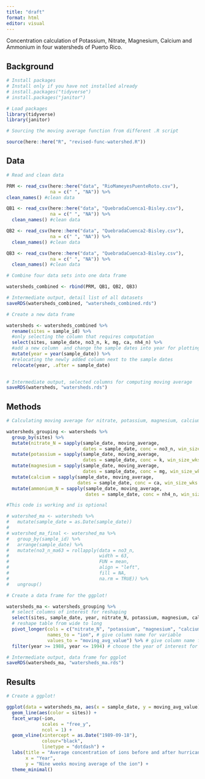 ```yaml
---
title: "draft"
format: html
editor: visual
---
```


Concentration calculation of Potassium, Nitrate, Magnesium, Calcium and Ammonium in four watersheds of Puerto Rico.

## Background

```r
# Install packages
# Install only if you have not installed already
# install.packages("tidyverse")
# install.packages("janitor")
```

```r
# Load packages
library(tidyverse)
library(janitor)

# Sourcing the moving average function from different .R script

source(here::here("R", "revised-func-watershed.R"))
```

## Data

```r
# Read and clean data

PRM <- read_csv(here::here("data", "RioMameyesPuenteRoto.csv"),
                na = c(" ", "NA")) %>%
clean_names() #clean data

QB1 <- read_csv(here::here("data", "QuebradaCuenca1-Bisley.csv"),
                na = c(" ", "NA")) %>%
  clean_names() #clean data

QB2 <- read_csv(here::here("data", "QuebradaCuenca2-Bisley.csv"),
                na = c(" ", "NA")) %>%
  clean_names() #clean data

QB3 <- read_csv(here::here("data", "QuebradaCuenca3-Bisley.csv"),
                na = c(" ", "NA")) %>%
  clean_names() #clean data
```

```r
# Combine four data sets into one data frame

watersheds_combined <- rbind(PRM, QB1, QB2, QB3)

# Intermediate output, detail list of all datasets
saveRDS(watersheds_combined, "watersheds_combined.rds")
```

```r
# Create a new data frame

watersheds <- watersheds_combined %>%
  rename(sites = sample_id) %>%
  #only selecting the column that requires computation
  select(sites, sample_date, no3_n, k, mg, ca, nh4_n) %>%
  #add a new column  and change the sample dates into year for plotting, this is optional
  mutate(year = year(sample_date)) %>%
  #relocating the newly added column next to the sample dates
  relocate(year, .after = sample_date)
  

# Intermediate output, selected columns for computing moving average
saveRDS(watersheds, "watersheds.rds")
```

## Methods

```r
# Calculating moving average for nitrate, potassium, magnesium, calcium, ammonia

watersheds_grouping <- watersheds %>%
  group_by(sites) %>%
  mutate(nitrate_N = sapply(sample_date, moving_average,
                            dates = sample_date, conc = no3_n, win_size_wks = 9)) %>%
  mutate(potassium = sapply(sample_date, moving_average,
                            dates = sample_date, conc = k, win_size_wks = 9)) %>%
  mutate(magnesium = sapply(sample_date, moving_average,
                            dates = sample_date, conc = mg, win_size_wks = 9)) %>%
  mutate(calcium = sapply(sample_date, moving_average,
                          dates = sample_date, conc = ca, win_size_wks = 9)) %>%
  mutate(ammonium_N = sapply(sample_date, moving_average,
                             dates = sample_date, conc = nh4_n, win_size_wks = 9))
```

```r
#This code is working and is optional

# watershed_ma <- watersheds %>%
#   mutate(sample_date = as.Date(sample_date))
# 
# watershed_ma_final <- watershed_ma %>%
#   group_by(sample_id) %>%
#   arrange(sample_date) %>%
#   mutate(no3_n_ma63 = rollapply(data = no3_n,
#                                 width = 63,
#                                 FUN = mean,
#                                 align = "left",
#                                 fill = NA,
#                                 na.rm = TRUE)) %>%
#   ungroup()
```

```r
# Create a data frame for the ggplot!

watersheds_ma <- watersheds_grouping %>%
  # select columns of interest for reshaping
  select(sites, sample_date, year, nitrate_N, potassium, magnesium, calcium, ammonium_N) %>%
  # reshape table from wide to long
  pivot_longer(cols = c("nitrate_N", "potassium", "magnesium", "calcium", "ammonium_N"),
               names_to = "ion", # give column name for variable
               values_to = "moving_avg_value") %>% # give column name for values
  filter(year >= 1988, year <= 1994) # choose the year of interest for computing

# Intermediate output, data frame for ggplot
saveRDS(watersheds_ma, "watersheds_ma.rds")
```

## Results

```r
# Create a ggplot!

ggplot(data = watersheds_ma, aes(x = sample_date, y = moving_avg_value)) +
  geom_line(aes(color = sites)) +
  facet_wrap(~ion,
             scales = "free_y",
             ncol = 1) +
  geom_vline(xintercept = as.Date("1989-09-18"),
             colour="black",
             linetype = "dotdash") +
  labs(title = "Average concentration of ions before and after hurricane Hugo",
       x = "Year",
       y = "Nine weeks moving average of the ion") +
  theme_minimal()
```
